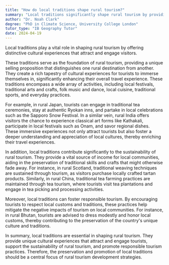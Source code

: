 ```yaml
---
title: "How do local traditions shape rural tourism?"
summary: "Local traditions significantly shape rural tourism by providing unique cultural experiences that attract and engage tourists."
author: "Dr. Noah Clark"
degree: "PhD in Climate Science, University College London"
tutor_type: "IB Geography Tutor"
date: 2024-04-19
---
```


Local traditions play a vital role in shaping rural tourism by offering distinctive cultural experiences that attract and engage visitors.

These traditions serve as the foundation of rural tourism, providing a unique selling proposition that distinguishes one rural destination from another. They create a rich tapestry of cultural experiences for tourists to immerse themselves in, significantly enhancing their overall travel experience. These traditions encompass a wide array of activities, including local festivals, traditional arts and crafts, folk music and dance, local cuisine, traditional sports, and everyday practices.

For example, in rural Japan, tourists can engage in traditional tea ceremonies, stay at authentic Ryokan inns, and partake in local celebrations such as the Sapporo Snow Festival. In a similar vein, rural India offers visitors the chance to experience classical art forms like Kathakali, participate in local festivals such as Onam, and savor regional dishes. These immersive experiences not only attract tourists but also foster a deeper understanding and appreciation of local cultures, thereby enriching their travel experiences.

In addition, local traditions contribute significantly to the sustainability of rural tourism. They provide a vital source of income for local communities, aiding in the preservation of traditional skills and crafts that might otherwise fade away. For instance, in rural Scotland, traditional weaving techniques are sustained through tourism, as visitors purchase locally crafted tartan products. Similarly, in rural China, traditional tea farming practices are maintained through tea tourism, where tourists visit tea plantations and engage in tea picking and processing activities.

Moreover, local traditions can foster responsible tourism. By encouraging tourists to respect local customs and traditions, these practices help mitigate the negative impacts of tourism on local communities. For instance, in rural Bhutan, tourists are advised to dress modestly and honor local customs, thereby contributing to the preservation of the country's unique culture and traditions.

In summary, local traditions are essential in shaping rural tourism. They provide unique cultural experiences that attract and engage tourists, support the sustainability of rural tourism, and promote responsible tourism practices. Therefore, the preservation and promotion of local traditions should be a central focus of rural tourism development strategies.
    